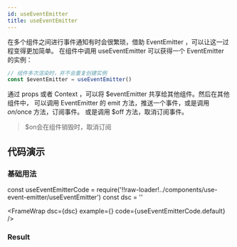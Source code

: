 ```yaml
---
id: useEventEmitter
title: useEventEmitter
---
```


在多个组件之间进行事件通知有时会很繁琐，借助 EventEmitter ，可以让这一过程变得更加简单。
在组件中调用 useEventEmitter 可以获得一个 EventEmitter 的实例：
```js
// 组件多次渲染时，并不会重复创建实例
const $eventEmitter = useEventEmitter()
```
通过 props 或者 Context ，可以将 $eventEmitter 共享给其他组件。然后在其他组件中，
可以调用 EventEmitter 的 emit 方法，推送一个事件，或是调用 $on/$once 方法，订阅事件。
或是调用 $off 方法，取消订阅事件。
> $on会在组件销毁时，取消订阅

## 代码演示
### 基础用法

const useEventEmitterCode = require('!!raw-loader!../components/use-event-emitter/useEventEmitter')
const dsc = ''

<FrameWrap dsc={dsc}
  example={<IuseEventEmitter />}
  code={useEventEmitterCode.default} />


### Result


<Table dataSource={dataSource} columns={dataColumns} pagination={false} />
